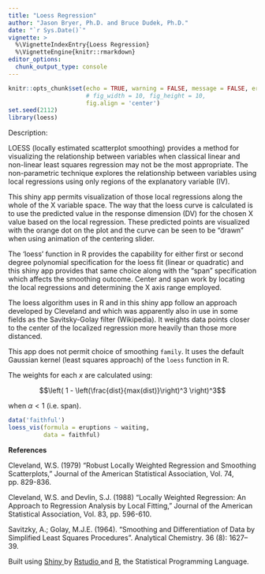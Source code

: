 ```yaml
---
title: "Loess Regression"
author: "Jason Bryer, Ph.D. and Bruce Dudek, Ph.D."
date: "`r Sys.Date()`"
vignette: >
  %\VignetteIndexEntry{Loess Regression}
  %\VignetteEngine{knitr::rmarkdown}
editor_options:
  chunk_output_type: console
---
```


```r
knitr::opts_chunk$set(echo = TRUE, warning = FALSE, message = FALSE, error = FALSE,
					  # fig_width = 10, fig_height = 10,
					  fig.align = 'center')
set.seed(2112)
library(loess)
```

Description:

LOESS (locally estimated scatterplot smoothing) provides a method for visualizing the relationship between variables when classical linear and non-linear least squares regression may not be the most appropriate.  The non-parametric technique explores the relationship between variables using local regressions using only regions of the explanatory variable (IV).

This shiny app permits visualization of those local regressions along the whole of the X variable space.  The way that the loess curve is calculated is to use the predicted value in the response dimension (DV) for the chosen X value based on the local regression.  These predicted points are visualized with the orange dot on the plot and the curve can be seen to be "drawn" when using animation of the centering slider.

The 'loess' function in R provides the capability for either first or second degree polynomial specification for the loess fit (linear or quadratic) and this shiny app provides that same choice along with the "span" specification which affects the smoothing outcome.  Center and span work by locating the local regressions and determining the X axis range employed.

The loess algorithm uses in R and in this shiny app follow an approach developed by Cleveland and which was apparently also in use in some fields as the Savitsky-Golay filter (Wikipedia).  It weights data points closer to the center of the localized regression more heavily than those more distanced.

This app does not permit choice of smoothing `family`. It uses the default Gaussian kernel (least squares approach) of the `loess` function in R.

The weights for each *x* are calculated using:

$$\left( 1 - \left(\frac{dist}{max(dist)}\right)^3 \right)^3$$

when $\alpha < 1$ (i.e. span).


```r
data('faithful')
loess_vis(formula = eruptions ~ waiting,
		  data = faithful)
```


**References**

Cleveland, W.S. (1979) "Robust Locally Weighted Regression and Smoothing Scatterplots," Journal of the American Statistical Association, Vol. 74, pp. 829-836.

Cleveland, W.S. and Devlin, S.J. (1988) "Locally Weighted Regression: An Approach to Regression Analysis by Local Fitting," Journal of the American Statistical Association, Vol. 83, pp. 596-610. 

Savitzky, A.; Golay, M.J.E. (1964). "Smoothing and Differentiation of Data by Simplified Least Squares Procedures". Analytical Chemistry. 36 (8): 1627–39.

Built using <a href="http://www.rstudio.com/shiny" target="_blank"> Shiny </a> by <a href="http://www.rstudio.com/" target="_blank">Rstudio </a> and <a href="http://www.r-project.org/" target="_blank">R</a>, the Statistical Programming Language.
